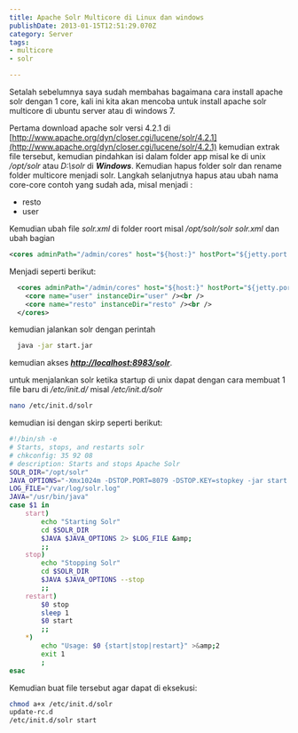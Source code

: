```yaml
---
title: Apache Solr Multicore di Linux dan windows
publishDate: 2013-01-15T12:51:29.070Z
category: Server
tags:
- multicore
- solr

---
```


Setalah sebelumnya saya sudah membahas bagaimana cara install apache solr dengan 1 core, kali ini kita akan mencoba untuk install apache solr multicore di ubuntu server atau di windows 7.

Pertama download apache solr versi 4.2.1 di [http://www.apache.org/dyn/closer.cgi/lucene/solr/4.2.1](http://www.apache.org/dyn/closer.cgi/lucene/solr/4.2.1) kemudian extrak file tersebut, kemudian pindahkan isi dalam folder app misal ke di unix */opt/solr* atau *D:\solr* di ***Windows***. Kemudian hapus folder solr dan rename folder multicore menjadi solr.
Langkah selanjutnya hapus atau ubah nama core-core contoh yang sudah ada, misal menjadi :

- resto
 - user
 
Kemudian ubah file *solr.xml* di folder roort misal */opt/solr/solr solr.xml* dan ubah bagian

```xml
<cores adminPath="/admin/cores" host="${host:}" hostPort="${jetty.port:}">
```

Menjadi seperti berikut:

```xml
  <cores adminPath="/admin/cores" host="${host:}" hostPort="${jetty.port:}"><br />
    <core name="user" instanceDir="user" /><br />
    <core name="resto" instanceDir="resto" /><br />
  </cores>
```

kemudian jalankan solr dengan perintah

```bash
  java -jar start.jar
```

kemudian akses ***[http://localhost:8983/solr](http://localhost:8983/solr)***.

untuk menjalankan solr ketika startup di unix dapat dengan cara membuat 1 file baru di */etc/init.d/* misal */etc/init.d/solr*

```bash
nano /etc/init.d/solr
```
kemudian isi dengan skirp seperti berikut:

```bash
#!/bin/sh -e
# Starts, stops, and restarts solr
# chkconfig: 35 92 08
# description: Starts and stops Apache Solr
SOLR_DIR="/opt/solr"
JAVA_OPTIONS="-Xmx1024m -DSTOP.PORT=8079 -DSTOP.KEY=stopkey -jar start.jar"
LOG_FILE="/var/log/solr.log"
JAVA="/usr/bin/java"
case $1 in
    start)
        echo "Starting Solr"
        cd $SOLR_DIR
        $JAVA $JAVA_OPTIONS 2> $LOG_FILE &amp;
        ;;
    stop)
        echo "Stopping Solr"
        cd $SOLR_DIR
        $JAVA $JAVA_OPTIONS --stop
        ;;
    restart)
        $0 stop
        sleep 1
        $0 start
        ;;
    *)
        echo "Usage: $0 {start|stop|restart}" >&amp;2
        exit 1
        ;
esac
```

Kemudian buat file tersebut agar dapat di eksekusi:

```bash
chmod a+x /etc/init.d/solr
update-rc.d
/etc/init.d/solr start
```